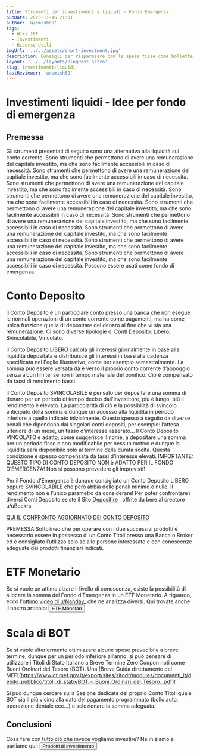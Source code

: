 ```yaml
---
title: Strumenti per investimenti a liquidi - Fondo Emergenza
pubDate: 2023-11-16 21:01
author: 'u/emish89'
tags:
  - Wiki IPF
  - Investimenti
  - Risorse Utili
imgUrl: '../../assets/short-investment.jpg'
description: Consigli per risparmiare con le spese fisse come bollette, assicurazioni auto, etc
layout: '../../layouts/BlogPost.astro'
slug: investimenti-liquidi
lastReviewer: 'u/emish89'
---
```


# **Investimenti liquidi - Idee per fondo di emergenza**

## **Premessa**
Gli strumenti presentati di seguito sono una alternativa alla liquidità sul conto corrente. Sono strumenti che permettono di avere una remunerazione del capitale investito, ma che sono facilmente accessibili in caso di necessità. Sono strumenti che permettono di avere una remunerazione del capitale investito, ma che sono facilmente accessibili in caso di necessità. Sono strumenti che permettono di avere una remunerazione del capitale investito, ma che sono facilmente accessibili in caso di necessità. Sono strumenti che permettono di avere una remunerazione del capitale investito, ma che sono facilmente accessibili in caso di necessità. Sono strumenti che permettono di avere una remunerazione del capitale investito, ma che sono facilmente accessibili in caso di necessità. Sono strumenti che permettono di avere una remunerazione del capitale investito, ma che sono facilmente accessibili in caso di necessità. Sono strumenti che permettono di avere una remunerazione del capitale investito, ma che sono facilmente accessibili in caso di necessità. Sono strumenti che permettono di avere una remunerazione del capitale investito, ma che sono facilmente accessibili in caso di necessità. 
Sono strumenti che permettono di avere una remunerazione del capitale investito, ma che sono facilmente accessibili in caso di necessità.
Possono essere usati come fondo di emergenza.

# Conto Deposito

Il Conto Deposito è un particolare conto presso una banca che non esegue le normali operazioni di un conto corrente come pagamenti, ma ha come unica funzione quella di depositare del denaro al fine che vi sia una remunerazione. Ci sono diverse tipologie di Conti Deposito: Libero, Svincolabile, Vincolato.

Il Conto Deposito LIBERO calcola gli interessi giornalmente in base alla liquidità depositata e distribuisce gli interessi in base alla cadenza specificata nel Foglio Illustrativo, come per esempio semestralmente. La somma può essere versata da e verso il proprio conto corrente d’appoggio senza alcun limite, se non il tempo materiale del bonifico. Ciò è compensato da tassi di rendimento bassi.

Il Conto Deposito SVINCOLABILE è pensato per depositare una somma di denaro per un periodo di tempo deciso dall'investitore, più è lungo, più il rendimento è elevato. La particolarità di ciò è la possibilità di svincolo anticipato della somma e dunque un accesso alla liquidità in periodo inferiore a quello indicato inizialmente. Questo spesso a seguito da diverse penali che dipendono dai singolari conti depositi, per esempio: l’attesa ulteriore di un mese, un tasso d’interesse azzerato…
Il Conto Deposito VINCOLATO è adatto, come suggerisce il nome, a depositare una somma per un periodo fisso e non modificabile per nessun motivo e dunque la liquidità sarà disponibile solo al termine della durata scelta. Questa condizione è spesso compensata da tassi d’interesse elevati. IMPORTANTE: QUESTO TIPO DI CONTO DEPOSITO NON è ADATTO PER IL FONDO D’EMERGENZA! Non si possono prevedere gli imprevisti!

Per il Fondo d’Emergenza è dunque consigliato un Conto Deposito LIBERO oppure SVINCOLABILE che però abbia delle penali minime o nulle. Il rendimento non è l’unico parametro da considerare! Per poter confrontare i diversi Conti Deposito esiste il Sito [Deposifire](https://deposifire.com/) , offrite da bere al creatore u/uBeckrs

[QUI IL CONFRONTO AGGIORNATO DEI CONTO DEPOSITO](https://forum.finanzaonline.com/threads/conti-deposito-foglio-excel-calcolo-interessi-e-rendimenti-confronto-e-strategie-cap-xix.2044655/)

PREMESSA:Sottolineo che per operare con i due successivi prodotti è necessario essere in possesso di un Conto Titoli presso una Banca o Broker ed è consigliato l’utilizzo solo se alle persone interessate e con conoscenze adeguate dei prodotti finanziari indicati.

# ETF Monetario

Se si vuole un attimo alzare il livello di conoscenza, esiste la possibilità di allocare la somma del Fondo d’Emergenza in un ETF Monetario. 
A riguardo, ecco l'[ottimo video](https://youtu.be/8YYqoSCZ1Yo?feature=shared) di <a href='https://reddit.com/u/Nanday_'>u/Nanday_</a> che ne analizza diversi.
Qui trovate anche il nostro articolo: 
    <a href='/blog/etf-monetari'>
                <button className='brutal-btn px-10 sanchez p-2' name='button'>
                            <span>ETF Monetari</span>
                            </button>
                    </a>

# Scala di BOT

Se si vuole ulteriormente ottimizzare alcune spese prevedibile a breve termine, dunque per un periodo inferiore all’anno, 
si può pensare di utilizzare i Titoli di Stato Italiano a Breve Termine Zero Coupon noti come Buoni Ordinari del Tesoro (BOT). 
Una [Breve Guida direttamente del MEF[(https://www.dt.mef.gov.it/export/sites/sitodt/modules/documenti_it/debito_pubblico/titoli_di_stato/BOT_-_Buoni_Ordinari_del_Tesoro_.pdf)! 

Si può dunque cercare sulla Sezione dedicata del proprio Conto Titoli quale BOT sia il più vicino alla data 
del pagamento programmato (bollo auto, operazione dentale ecc…) e selezionare la somma adeguata.

## Conclusioni

Cosa fare con tutto ciò che invece vogliamo investire? Ne iniziamo a parliamo qui:
    <a href='/blog/prodotti-di-investimento'>
                <button className='brutal-btn px-10 sanchez p-2' name='button'>
                            <span>Prodotti di investimento</span>
                            </button>
                    </a>